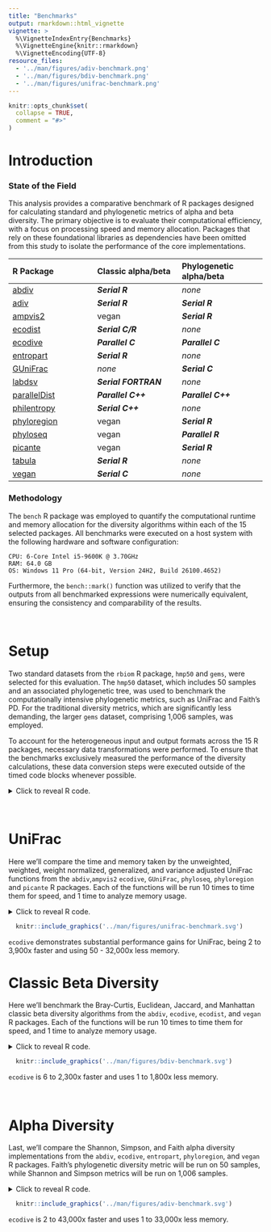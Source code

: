 ```yaml
---
title: "Benchmarks"
output: rmarkdown::html_vignette
vignette: >
  %\VignetteIndexEntry{Benchmarks}
  %\VignetteEngine{knitr::rmarkdown}
  %\VignetteEncoding{UTF-8}
resource_files:
  - '../man/figures/adiv-benchmark.png'
  - '../man/figures/bdiv-benchmark.png'
  - '../man/figures/unifrac-benchmark.png'
---
```


```r
knitr::opts_chunk$set(
  collapse = TRUE,
  comment = "#>"
)

```


# Introduction

### State of the Field

This analysis provides a comparative benchmark of R packages designed for
calculating standard and phylogenetic metrics of alpha and beta diversity. The
primary objective is to evaluate their computational efficiency, with a focus on
processing speed and memory allocation. Packages that rely on these foundational
libraries as dependencies have been omitted from this study to isolate the
performance of the core implementations.


| R Package               | Classic alpha/beta      | Phylogenetic alpha/beta |
|:------------------------|:------------------------|:------------------------|
| [abdiv](https://doi.org/10.32614/CRAN.package.abdiv)               | ***Serial R***       | *none*             |
| [adiv](https://doi.org/10.32614/CRAN.package.adiv)                 | ***Serial R***       | ***Serial R***     |
| [ampvis2](https://github.com/KasperSkytte/ampvis2)                 | vegan                | ***Serial R***     |
| [ecodist](https://doi.org/10.32614/CRAN.package.ecodist)           | ***Serial C/R***     | *none*             |
| [ecodive](https://doi.org/10.32614/CRAN.package.ecodive)           | ***Parallel C***     | ***Parallel C***   |
| [entropart](https://doi.org/10.32614/CRAN.package.entropart)       | ***Serial R***       | *none*             |
| [GUniFrac](https://doi.org/10.32614/CRAN.package.GUniFrac)         | *none*               | ***Serial C***     |
| [labdsv](https://doi.org/10.32614/CRAN.package.labdsv)             | ***Serial FORTRAN*** | *none*             |
| [parallelDist](https://doi.org/10.32614/CRAN.package.parallelDist) | ***Parallel C++***   | ***Parallel C++*** |
| [philentropy](https://doi.org/10.32614/CRAN.package.philentropy)   | ***Serial C++***     | *none*             |
| [phyloregion](https://doi.org/10.32614/CRAN.package.phyloregion)   | vegan                | ***Serial R***     |
| [phyloseq](https://doi.org/doi:10.18129/B9.bioc.phyloseq)          | vegan                | ***Parallel R***   |
| [picante](https://doi.org/10.32614/CRAN.package.picante)           | vegan                | ***Serial R***     |
| [tabula](https://doi.org/10.32614/CRAN.package.tabula)             | ***Serial R***       | *none*             |
| [vegan](https://doi.org/10.32614/CRAN.package.vegan)               | ***Serial C***       | *none*             |



### Methodology

The `bench` R package was employed to quantify the computational runtime and
memory allocation for the diversity algorithms within each of the 15 selected
packages. All benchmarks were executed on a host system with the following
hardware and software configuration:

    CPU: 6-Core Intel i5-9600K @ 3.70GHz
    RAM: 64.0 GB
    OS: Windows 11 Pro (64-bit, Version 24H2, Build 26100.4652)

Furthermore, the `bench::mark()` function was utilized to verify that the
outputs from all benchmarked expressions were numerically equivalent, ensuring
the consistency and comparability of the results.


<br>


# Setup

Two standard datasets from the `rbiom` R package, `hmp50` and `gems`, were
selected for this evaluation. The `hmp50` dataset, which includes 50 samples and
an associated phylogenetic tree, was used to benchmark the computationally
intensive phylogenetic metrics, such as UniFrac and Faith's PD. For the
traditional diversity metrics, which are significantly less demanding, the
larger `gems` dataset, comprising 1,006 samples, was employed.

To account for the heterogeneous input and output formats across the 15 R
packages, necessary data transformations were performed. To ensure that the
benchmarks exclusively measured the performance of the diversity calculations,
these data conversion steps were executed outside of the timed code blocks
whenever possible.

<details>
  <summary>Click to reveal R code.</summary>

```r
install.packages('pak')

# Tools and Datasets for Benchmarking Report
pak::pkg_install(pkg = c(
  'bench', 'dplyr', 'ggplot2', 'ggrepel', 'rbiom' ))

# Diversity Metric Implementations
pak::pkg_install(pkg = c(
  'abdiv', 'adiv', 'ecodist', 'ecodive', 'entropart', 'GUniFrac', 
  'kasperskytte/ampvis2', 'labdsv', 'parallelDist', 'philentropy', 
  'phyloregion', 'phyloseq', 'picante', 'tabula', 'vegan' ))


# Software Versions

version$version.string
#> [1] "R version 4.5.1 (2025-06-13 ucrt)"

data.frame(ver = sapply(FUN = packageDescription, fields = 'Version', c(
  'bench', 'dplyr', 'ggplot2', 'ggrepel', 'rbiom',
  'abdiv', 'adiv', 'ecodist', 'ecodive', 'entropart', 'GUniFrac', 
  'ampvis2', 'labdsv', 'parallelDist', 'philentropy', 
  'phyloregion', 'phyloseq', 'picante', 'tabula', 'vegan' )))
#>                     ver
#> bench             1.1.4
#> dplyr             1.1.4
#> ggplot2           3.5.2
#> ggrepel           0.9.6
#> rbiom             2.2.1
#> abdiv             0.2.0
#> adiv              2.2.1
#> ecodist           2.1.3
#> ecodive           1.0.1
#> entropart        1.6-16
#> GUniFrac            1.8
#> ampvis2           2.8.9
#> labdsv            2.1-2
#> parallelDist      0.2.6
#> philentropy       0.9.0
#> phyloregion       1.0.9
#> phyloseq         1.52.0
#> picante           1.8.2
#> tabula            3.3.1
#> vegan             2.7-1

library(bench)
library(ggplot2)
library(ggrepel)
library(dplyr)

(n_cpus <- ecodive::n_cpus())
#> [1] 6

# abdiv only accepts two samples at a time
pairwise <- function (f, data, ...) {
  pairs <- utils::combn(ncol(data), 2)
  structure(
    mapply(
      FUN = function (i, j) f(data[,i], data[,j], ...), 
      i   = pairs[1,], j = pairs[2,] ),
    class  = 'dist',
    Labels = colnames(data),
    Size   = ncol(data),
    Diag   = FALSE,
    Upper  = FALSE )
}


# Remove any extraneous attributes from dist objects,
# allowing them to be compared with `all.equal()`.
cleanup <- function (x) {
  for (i in setdiff(names(attributes(x)), c('class', 'Labels', 'Size', 'Diag', 'Upper')))
    attr(x, i) <- NULL
  return (x)
}


# HMP50 dataset has 50 Samples
hmp50      <- rbiom::hmp50
hmp50_phy  <- rbiom::convert_to_phyloseq(hmp50)
hmp50_mtx  <- rbiom::rescale_cols(as.matrix(hmp50))
hmp50_tmtx <- t(hmp50_mtx)
hmp50_tree <- hmp50$tree


# GEMS dataset has 1006 Samples
gems_mtx    <- rbiom::rescale_cols(as.matrix(rbiom::gems))
gems_tmtx   <- t(gems_mtx)
```

</details>

<br>


# UniFrac

Here we'll compare the time and memory taken by the unweighted, weighted, weight normalized, generalized, and variance adjusted UniFrac functions from the `abdiv`,`ampvis2` `ecodive`, `GUniFrac`, `phyloseq`, `phyloregion` and `picante` R packages. Each of the functions will be run 10 times to time them for speed, and 1 time to analyze memory usage.

<details>
  <summary>Click to reveal R code.</summary>
  
```r

## Unweighted UniFrac
u_unifrac_res <- rbind(

  local({
    # cluster for phyloseq
    cl <- parallel::makeCluster(n_cpus)
    doParallel::registerDoParallel(cl)
    on.exit(parallel::stopCluster(cl))
    
    bench::mark(
      iterations    = 10,
      'abdiv'       = cleanup(pairwise(abdiv::unweighted_unifrac, hmp50_mtx, hmp50_tree)),
      'ecodive'     = cleanup(ecodive::unweighted_unifrac(hmp50_mtx, hmp50_tree)),
      'GUniFrac'    = cleanup(as.dist(GUniFrac::GUniFrac(hmp50_tmtx, hmp50_tree, alpha=1, verbose=FALSE)[[1]][,,2])),
      'phyloregion' = cleanup(phyloregion::unifrac(hmp50_tmtx, hmp50_tree)),
      'phyloseq'    = cleanup(phyloseq::UniFrac(hmp50_phy, weighted=FALSE, normalized=FALSE, parallel=TRUE)),
      'picante'     = cleanup(picante::unifrac(hmp50_tmtx, hmp50_tree)) )
  }),
  
  # ampvis2 conflicts with phyloseq cluster, so run separately
  bench::mark(
    iterations = 10,
    'ampvis2'  = {
      cleanup(ampvis2:::dist.unifrac(hmp50_mtx, hmp50_tree, weighted=FALSE, normalise=FALSE, num_threads=n_cpus))
      doParallel::stopImplicitCluster() } )
)

u_unifrac_res[,1:9]
#> # A tibble: 5 × 13
#>   expression      min   median `itr/sec` mem_alloc `gc/sec` n_itr  n_gc total_time
#>   <bch:expr> <bch:tm> <bch:tm>     <dbl> <bch:byt>    <dbl> <int> <dbl>   <bch:tm>
#> 1 abdiv        13.84s   14.38s    0.0676    20.1GB   1.87      10   277      2.46m
#> 2 ecodive      5.19ms   5.31ms  184.       770.5KB   0         10     0    54.23ms
#> 3 GUniFrac    77.89ms   80.4ms   11.7       92.1MB   1.17      10     1   858.32ms
#> 4 phyloseq   292.07ms 327.01ms    2.49      49.9MB   0         10     0      4.02s
#> 5 ampvis2       3.36s    3.44s    0.288     49.8MB   0.0320     9     1     31.29s

ggplot(u_unifrac_res, aes(x = median, y = mem_alloc)) +
  geom_point() +
  geom_label_repel(aes(label = as.character(expression))) + 
  labs(
    title = 'Unweighted UniFrac Implementations',
    subtitle = '50 sample all-vs-all benchmarking on six CPU cores',
    x = 'Median Calculation Time (log scale; n=10)', 
    y = 'Memory Allocated\n(log scale)' ) +
  theme_bw()
  
  
## Weighted UniFrac
w_unifrac_res <- rbind(

  local({
    # cluster for phyloseq
    cl <- parallel::makeCluster(n_cpus)
    doParallel::registerDoParallel(cl)
    on.exit(parallel::stopCluster(cl))
    
    bench::mark(
      iterations = 10,
      'abdiv'    = cleanup(pairwise(abdiv::weighted_unifrac, hmp50_mtx, hmp50_tree)),
      'ecodive'  = cleanup(ecodive::weighted_unifrac(hmp50_mtx, hmp50_tree)),
      'phyloseq' = cleanup(phyloseq::UniFrac(hmp50_phy, weighted=TRUE, normalized=FALSE, parallel=TRUE)) )
  }),
  
  # ampvis2 conflicts with phyloseq cluster, so run separately
  bench::mark(
    iterations = 10,
    'ampvis2'  = {
      cleanup(ampvis2:::dist.unifrac(hmp50_mtx, hmp50_tree, weighted=TRUE, normalise=FALSE, num_threads=n_cpus))
      doParallel::stopImplicitCluster() } )
)
  
  
## Weighted Normalized UniFrac
wn_unifrac_res <- rbind(

  local({
    # cluster for phyloseq
    cl <- parallel::makeCluster(n_cpus)
    doParallel::registerDoParallel(cl)
    on.exit(parallel::stopCluster(cl))
    
    bench::mark(
      iterations = 10,
      'abdiv'    = cleanup(pairwise(abdiv::weighted_normalized_unifrac, hmp50_mtx, hmp50_tree)),
      'ecodive'  = cleanup(ecodive::normalized_unifrac(hmp50_mtx, hmp50_tree)),
      'GUniFrac' = cleanup(as.dist(GUniFrac::GUniFrac(hmp50_tmtx, hmp50_tree, alpha=1, verbose=FALSE)[[1]][,,1])),
      'phyloseq' = cleanup(phyloseq::UniFrac(hmp50_phy, weighted=TRUE, normalized=TRUE, parallel=TRUE)) )
  }),
  
  # ampvis2 conflicts with phyloseq cluster, so run separately
  bench::mark(
    iterations = 10,
    'ampvis2'  = {
      cleanup(ampvis2:::dist.unifrac(hmp50_mtx, hmp50_tree, weighted=TRUE, normalise=TRUE, num_threads=n_cpus))
      doParallel::stopImplicitCluster() } )
)


## Weighted Normalized UniFrac
g_unifrac_res <- rbind(

  local({
    # cluster for phyloseq
    cl <- parallel::makeCluster(n_cpus)
    doParallel::registerDoParallel(cl)
    on.exit(parallel::stopCluster(cl))
    
    bench::mark(
      iterations = 10,
      'abdiv'    = cleanup(pairwise(abdiv::generalized_unifrac, hmp50_mtx, hmp50_tree, alpha=0.5)),
      'ecodive'  = cleanup(ecodive::generalized_unifrac(hmp50_mtx, hmp50_tree, alpha=0.5)),
      'GUniFrac' = cleanup(as.dist(GUniFrac::GUniFrac(hmp50_tmtx, hmp50_tree, alpha=0.5, verbose=FALSE)[[1]][,,1])) )
  })
)


## Variance Adjusted UniFrac
va_unifrac_res <- rbind(

  local({
    # cluster for phyloseq
    cl <- parallel::makeCluster(n_cpus)
    doParallel::registerDoParallel(cl)
    on.exit(parallel::stopCluster(cl))
    
    bench::mark(
      iterations = 10,
      'abdiv'    = cleanup(pairwise(abdiv::variance_adjusted_unifrac, hmp50_mtx, hmp50_tree)),
      'ecodive'  = cleanup(ecodive::variance_adjusted_unifrac(hmp50_mtx, hmp50_tree)) )
  })
)


unifrac_res <- bind_rows(
    mutate(u_unifrac_res,  `UniFrac Variant` = 'Unweighted'),
    mutate(w_unifrac_res,  `UniFrac Variant` = 'Weighted'),
    mutate(wn_unifrac_res, `UniFrac Variant` = 'Weighted Normalized'),
    mutate(g_unifrac_res,  `UniFrac Variant` = 'Generalized'),
    mutate(va_unifrac_res, `UniFrac Variant` = 'Variance Adjusted') ) %>%
  mutate(Package = as.character(expression)) %>%
  select(Package, `UniFrac Variant`, median, mem_alloc) %>%
  arrange(Package)


print(unifrac_res, n = 21)
#> # A tibble: 21 × 4
#>    Package     `UniFrac Variant`     median mem_alloc
#>    <chr>       <chr>               <bch:tm> <bch:byt>
#>  1 GUniFrac    Unweighted           77.43ms   113.4MB
#>  2 GUniFrac    Weighted Normalized  78.29ms   92.15MB
#>  3 GUniFrac    Generalized          75.25ms   92.15MB
#>  4 abdiv       Unweighted            14.36s   20.05GB
#>  5 abdiv       Weighted              13.61s   20.02GB
#>  6 abdiv       Weighted Normalized   13.59s   20.03GB
#>  7 abdiv       Generalized           13.72s   20.18GB
#>  8 abdiv       Variance Adjusted     15.57s   24.46GB
#>  9 ampvis2     Unweighted             3.31s   53.44MB
#> 10 ampvis2     Weighted               3.25s    49.2MB
#> 11 ampvis2     Weighted Normalized     3.3s   49.34MB
#> 12 ecodive     Unweighted            3.94ms    1.01MB
#> 13 ecodive     Weighted              3.46ms  779.72KB
#> 14 ecodive     Weighted Normalized   3.82ms  779.73KB
#> 15 ecodive     Generalized           5.59ms   799.3KB
#> 16 ecodive     Variance Adjusted     4.12ms  779.73KB
#> 17 phyloregion Unweighted            6.35ms  146.44MB
#> 18 phyloseq    Unweighted           290.5ms   50.87MB
#> 19 phyloseq    Weighted            287.27ms    49.4MB
#> 20 phyloseq    Weighted Normalized 291.59ms   49.55MB
#> 21 picante     Unweighted             2.43s    1.79GB


# How much faster and more memory efficient is ecodive?
plyr::ddply(unifrac_res, as.name('UniFrac Variant'), function (x) {
  x[['median']]    <- as.numeric(x[['median']])
  x[['mem_alloc']] <- as.numeric(x[['mem_alloc']])
  ecodive <- as.list(x[x[['Package']] == 'ecodive',])
  x       <- x[x[['Package']] != 'ecodive',]
  data.frame(
    speed  = paste0(paste(collapse=' - ', round(range(x$median    / ecodive$median))), 'x'),
    memory = paste0(paste(collapse=' - ', round(range(x$mem_alloc / ecodive$mem_alloc))), 'x') )
})
#>       UniFrac Variant        speed         memory
#> 1         Generalized   13 - 2454x   118 - 26475x
#> 2          Unweighted    2 - 3647x    50 - 20248x
#> 3   Variance Adjusted 3776 - 3776x 32891 - 32891x
#> 4            Weighted   83 - 3931x    65 - 26922x
#> 5 Weighted Normalized   20 - 3555x    65 - 26934x


ggplot(unifrac_res, aes(x = median, y = mem_alloc)) +
  geom_point(aes(shape = `UniFrac Variant`), size = 2) +
  geom_label_repel(
    data = ~subset(., `UniFrac Variant` == 'Unweighted'),
    mapping = aes(label = Package),
    box.padding = 0.4,
    min.segment.length = Inf ) + 
  scale_shape(solid = FALSE) + 
  scale_y_log10(labels = scales::label_bytes()) +
  labs(
    title = 'UniFrac Implementations',
    subtitle = 'All-vs-all 50 sample benchmarking on six CPU cores',
    x = 'Median Calculation Time (log scale; n=10)', 
    y = 'Memory Allocated\n(log scale; n=1)' ) +
  theme_bw(base_size = 12) +
  theme(axis.title.x = element_text(margin = margin(t = 10)))
```

</details>

```r
  knitr::include_graphics('../man/figures/unifrac-benchmark.svg')
```

`ecodive` demonstrates substantial performance gains for UniFrac, being 2 to 3,900x faster and using 50 - 32,000x less memory.
<br>


# Classic Beta Diversity

Here we'll benchmark the Bray-Curtis, Euclidean, Jaccard, and Manhattan classic beta diversity algorithms from the `abdiv`, `ecodive`, `ecodist`, and `vegan` R packages. Each of the functions will be run 10 times to time them for speed, and 1 time to analyze memory usage.

<details>
  <summary>Click to reveal R code.</summary>

```r
bray_curtis_res <- bench::mark(
  iterations = 10,
  'abdiv'        = cleanup(pairwise(abdiv::bray_curtis, gems_mtx)),
  'ecodist'      = cleanup(ecodist::bcdist(gems_tmtx)),
  'ecodive'      = cleanup(ecodive::bray(gems_mtx, rescale = FALSE)),
  'labdsv'       = cleanup(labdsv::dsvdis(gems_tmtx, 'bray/curtis')),
  'parallelDist' = cleanup(parallelDist::parallelDist(gems_tmtx, 'bray')),
  'philentropy'  = cleanup(philentropy::distance(gems_tmtx, 'sorensen', test.na = FALSE, use.row.names = TRUE, as.dist.obj = TRUE, mute.message = TRUE)),
  'tabula'       = cleanup(1 - pairwise(tabula::index_bray, gems_mtx)),
  'vegan'        = cleanup(vegan::vegdist(gems_tmtx, 'bray')) )

jaccard_res <- bench::mark(
  iterations = 10,
  'abdiv'        = cleanup(pairwise(abdiv::jaccard, gems_mtx)),
  'ecodist'      = cleanup(ecodist::distance(gems_tmtx, 'jaccard')),
  'ecodive'      = cleanup(ecodive::jaccard(gems_mtx, rescale = FALSE)),
  'parallelDist' = cleanup(parallelDist::parallelDist(gems_tmtx, 'binary')),
  'philentropy'  = cleanup(philentropy::distance(gems_tmtx > 0, 'jaccard', test.na = FALSE, use.row.names = TRUE, as.dist.obj = TRUE, mute.message = TRUE)),
  'phyloregion'  = cleanup(phyloregion::beta_diss(gems_tmtx, 'jaccard')$beta.jac),
  'stats'        = cleanup(stats::dist(gems_tmtx, 'binary')),
  'vegan'        = cleanup(vegan::vegdist(gems_tmtx, 'jaccard', binary = TRUE)) )

manhattan_res <- bench::mark(
  iterations = 10,
  'abdiv'        = cleanup(pairwise(abdiv::manhattan, gems_mtx)),
  'ecodist'      = cleanup(ecodist::distance(gems_tmtx, 'manhattan')),
  'ecodive'      = cleanup(ecodive::manhattan(gems_mtx, rescale = FALSE)),
  'parallelDist' = cleanup(parallelDist::parallelDist(gems_tmtx, 'manhattan')),
  'philentropy'  = cleanup(philentropy::distance(gems_tmtx, 'manhattan', test.na = FALSE, use.row.names = TRUE, as.dist.obj = TRUE, mute.message = TRUE)),
  'stats'        = cleanup(stats::dist(gems_tmtx, 'manhattan')),
  'vegan'        = cleanup(vegan::vegdist(gems_tmtx, 'manhattan')) )

euclidean_res <- bench::mark(
  iterations = 10,
  'abdiv'        = cleanup(pairwise(abdiv::euclidean, gems_mtx)),
  'ecodist'      = cleanup(ecodist::distance(gems_tmtx, 'euclidean')),
  'ecodive'      = cleanup(ecodive::euclidean(gems_mtx, rescale = FALSE)),
  'parallelDist' = cleanup(parallelDist::parallelDist(gems_tmtx, 'euclidean')),
  'philentropy'  = cleanup(philentropy::distance(gems_tmtx, 'euclidean', test.na = FALSE, use.row.names = TRUE, as.dist.obj = TRUE, mute.message = TRUE)),
  'stats'        = cleanup(stats::dist(gems_tmtx, 'euclidean')),
  'vegan'        = cleanup(vegan::vegdist(gems_tmtx, 'euclidean')) )

bdiv_res <- bind_rows(
    mutate(bray_curtis_res, Metric = 'Bray-Curtis'),
    # mutate(jaccard_res,     Metric = 'Jaccard'),
    # mutate(manhattan_res,   Metric = 'Manhattan'),
    # mutate(euclidean_res,   Metric = 'Euclidean') 
    ) %>%
  mutate(Package = as.character(expression)) %>%
  select(Package, Metric, median, mem_alloc) %>%
  arrange(Package)


print(bdiv_res, n = 30)
#> # A tibble: 30 × 4
#>    Package      Metric        median mem_alloc
#>    <chr>        <chr>       <bch:tm> <bch:byt>
#>  1 abdiv        Bray-Curtis    11.5s   20.43GB
#>  2 abdiv        Jaccard        1.83m   24.89GB
#>  3 abdiv        Manhattan       2.9m   17.52GB
#>  4 abdiv        Euclidean      2.35m   17.52GB
#>  5 ecodist      Bray-Curtis  482.5ms   29.25MB
#>  6 ecodist      Jaccard        3.04m   47.89GB
#>  7 ecodist      Manhattan      2.14m    21.8GB
#>  8 ecodist      Euclidean      2.07m    21.8GB
#>  9 ecodive      Bray-Curtis 115.72ms   20.41MB
#> 10 ecodive      Jaccard      100.5ms   14.52MB
#> 11 ecodive      Manhattan   156.29ms   20.42MB
#> 12 ecodive      Euclidean   143.38ms   20.42MB
#> 13 labdsv       Bray-Curtis    1.13s   63.94MB
#> 14 parallelDist Bray-Curtis 258.71ms    4.02MB
#> 15 parallelDist Jaccard     317.93ms    3.86MB
#> 16 parallelDist Manhattan   163.51ms    3.86MB
#> 17 parallelDist Euclidean   158.62ms    3.86MB
#> 18 philentropy  Bray-Curtis    11.2s   14.65GB
#> 19 philentropy  Jaccard        1.89m    17.6GB
#> 20 philentropy  Manhattan      2.18m   14.65GB
#> 21 philentropy  Euclidean       2.3m   14.65GB
#> 22 phyloregion  Jaccard     141.15ms  193.92MB
#> 23 stats        Jaccard        3.02s    3.86MB
#> 24 stats        Manhattan      2.21s    3.86MB
#> 25 stats        Euclidean      2.22s    3.86MB
#> 26 tabula       Bray-Curtis   21.77s   20.44GB
#> 27 vegan        Bray-Curtis    2.63s    12.6MB
#> 28 vegan        Jaccard        1.95s   59.69MB
#> 29 vegan        Manhattan      1.61s    9.64MB
#> 30 vegan        Euclidean      1.63s    9.64MB


# How much faster and more memory efficient is ecodive?
plyr::ddply(bdiv_res, 'Metric', function (x) {
  x[['median']]    <- as.numeric(x[['median']])
  x[['mem_alloc']] <- as.numeric(x[['mem_alloc']])
  ecodive <- as.list(x[x[['Package']] == 'ecodive',])
  x       <- x[x[['Package']] != 'ecodive',]
  data.frame(
    speed  = paste0(paste(collapse=' - ', round(range(x$median    / ecodive$median))), 'x'),
    memory = paste0(paste(collapse=' - ', round(range(x$mem_alloc / ecodive$mem_alloc))), 'x') )
})
#>        Metric       speed     memory
#> 1 Bray-Curtis    6 - 680x   1 - 571x
#> 2   Euclidean  24 - 2825x   1 - 849x
#> 3     Jaccard  25 - 3359x  1 - 1865x
#> 4   Manhattan  23 - 2340x   1 - 849x


ggplot(bdiv_res, aes(x = median, y = mem_alloc)) +
  geom_point() +
  facet_wrap('Metric', scales = 'fixed') + 
  geom_label_repel(aes(label = Package), direction = 'y') + 
  bench::scale_x_bench_time(limits = c(.05, 500), breaks = c(.1, 1, 10, 60, 300)) +
  scale_y_log10(limits = 10^c(6,11.5), labels = scales::label_bytes()) +
  labs(
    title = 'Classic Beta Diversity Implementations',
    subtitle = 'All-vs-all 1,006 sample benchmarking on six CPU cores',
    x = 'Median Calculation Time (log scale; n=10)', 
    y = 'Memory Allocated\n(log scale; n=1)' ) +
  theme_bw(base_size = 12) +
  theme(axis.title.x = element_text(margin = margin(t = 10)))
```

</details>

```r
  knitr::include_graphics('../man/figures/bdiv-benchmark.svg')
```

`ecodive` is 6 to 2,300x faster and uses 1 to 1,800x less memory.

<br>


# Alpha Diversity

Last, we'll compare the Shannon, Simpson, and Faith alpha diversity implementations from the `abdiv`, `ecodive`, `entropart`, `phyloregion`, and `vegan` R packages. Faith's phylogenetic diversity metric will be run on 50 samples, while Shannon and Simpson metrics will be run on 1,006 samples.

<details>
  <summary>Click to reveal R code.</summary>

```r

shannon_res <- bench::mark(
  iterations  = 10,
  'abdiv'     = apply(gems_mtx, 2L, abdiv::shannon),
  'adiv'      = adiv::speciesdiv(gems_tmtx, 'Shannon')[,1],
  'ecodive'   = ecodive::shannon(gems_mtx),
  'entropart' = apply(gems_mtx, 2L, entropart::Shannon, CheckArguments = FALSE),
  'vegan'     = vegan::diversity(gems_tmtx, 'shannon') )

simpson_res <- bench::mark(
  iterations  = 10,
  check       = FALSE, # entropart is off by a small bit
  'abdiv'     = apply(gems_mtx, 2L, abdiv::simpson),
  'adiv'      = adiv::speciesdiv(gems_tmtx, 'GiniSimpson')[,1],
  'ecodive'   = ecodive::simpson(gems_mtx),
  'entropart' = apply(gems_mtx, 2L, entropart::Simpson, CheckArguments = FALSE),
  'vegan'     = vegan::diversity(gems_tmtx, 'simpson') )

faith_res <- bench::mark(
  iterations    = 10,
  check         = FALSE, # entropart has incorrect output on non-ultrametric tree
  'abdiv'       = apply(hmp50_mtx, 2L, abdiv::faith_pd, hmp50_tree),
  'adiv'        = apply(hmp50_mtx, 2L, \(x) adiv::EH(hmp50_tree, rownames(hmp50_mtx)[x > 0])),
  'ecodive'     = ecodive::faith(hmp50_mtx, hmp50_tree),
  'entropart'   = apply(hmp50_mtx, 2L, entropart::PDFD, hmp50_tree, CheckArguments = FALSE),
  'phyloregion' = phyloregion::PD(hmp50_tmtx, hmp50_tree) )

adiv_res <- bind_rows(
    mutate(shannon_res, Metric = 'Shannon x 1006'),
    mutate(simpson_res, Metric = 'Simpson x 1006'),
    mutate(faith_res,   Metric = 'Faith PD x 50') ) %>%
  mutate(Package = as.character(expression)) %>%
  select(Package, Metric, median, mem_alloc) %>%
  arrange(Package)


adiv_res
#> # A tibble: 15 × 4
#>    Package     Metric           median mem_alloc
#>    <chr>       <chr>          <bch:tm> <bch:byt>
#>  1 abdiv       Shannon x 1006  67.06ms    89.5MB
#>  2 abdiv       Simpson x 1006  14.77ms   26.75MB
#>  3 abdiv       Faith PD x 50  490.64ms  651.37MB
#>  4 adiv        Shannon x 1006  40.42ms   128.1MB
#>  5 adiv        Simpson x 1006  34.19ms   53.18MB
#>  6 adiv        Faith PD x 50     1.78s  488.78MB
#>  7 ecodive     Shannon x 1006   7.53ms   14.74MB
#>  8 ecodive     Simpson x 1006   7.48ms   14.72MB
#>  9 ecodive     Faith PD x 50  684.95µs  749.23KB
#> 10 entropart   Shannon x 1006    1.34s   296.1MB
#> 11 entropart   Simpson x 1006  25.07ms   21.48MB
#> 12 entropart   Faith PD x 50    29.48s   23.95GB
#> 13 phyloregion Faith PD x 50    2.91ms    1.93MB
#> 14 vegan       Shannon x 1006   59.3ms    62.2MB
#> 15 vegan       Simpson x 1006  39.69ms   56.27MB


# How much faster and more memory efficient is ecodive?
plyr::ddply(adiv_res, 'Metric', function (x) {
  x[['median']]    <- as.numeric(x[['median']])
  x[['mem_alloc']] <- as.numeric(x[['mem_alloc']])
  ecodive <- as.list(x[x[['Package']] == 'ecodive',])
  x       <- x[x[['Package']] != 'ecodive',]
  data.frame(
    speed  = paste0(paste(collapse=' - ', round(range(x$median    / ecodive$median))), 'x'),
    memory = paste0(paste(collapse=' - ', round(range(x$mem_alloc / ecodive$mem_alloc))), 'x') )
})
#>           Metric      speed     memory
#> 1  Faith PD x 50 4 - 43038x 3 - 33517x
#> 2 Shannon x 1006   5 - 178x    4 - 20x
#> 3 Simpson x 1006     2 - 5x     1 - 4x


ggplot(adiv_res, aes(x = median, y = mem_alloc)) +
  geom_point(size = 2) +
  geom_label_repel(aes(label = Package)) + 
  facet_wrap('Metric', nrow = 1, scales = 'free') + 
  scale_y_log10(labels = scales::label_bytes()) +
  labs(
    title = 'Alpha Diversity Implementations',
    subtitle = '50 or 1,006 sample benchmarking on six CPU cores',
    x = 'Median Calculation Time (log scale; n=10)', 
    y = 'Memory Allocated\n(log scale; n=1)' ) +
  theme_bw(base_size = 12) +
  theme(axis.title.x = element_text(margin = margin(t = 10)))
```

</details>

```r
  knitr::include_graphics('../man/figures/adiv-benchmark.svg')
```

`ecodive` is 2 to 43,000x faster and uses 1 to 33,000x less memory.






